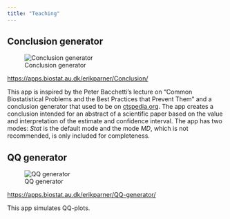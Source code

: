 ```yaml
---
title: "Teaching"
---
```


## Conclusion generator

::: {.column-margin}
![Conclusion generator](images/conclusion_app.png)
:::

[https://apps.biostat.au.dk/erikparner/Conclusion/](https://apps.biostat.au.dk/erikparner/Conclusion/)

This app is inspired by the Peter Bacchetti's lecture on "Common Biostatistical Problems and the Best Practices that Prevent Them" and a conclusion generator that used to be on [ctspedia.org](ctspedia.org). The app creates a conclusion intended for an abstract of a scientific paper based on the value and interpretation of the estimate and confidence interval. The app has two modes: *Stat* is the default mode and the mode *MD*, which is not recommended, is only included for completeness. 


## QQ generator

::: {.column-margin}
![QQ generator](images/qq-generator-app.png)
:::

[https://apps.biostat.au.dk/erikparner/QQ-generator/](https://apps.biostat.au.dk/erikparner/QQ-generator/)

This app simulates QQ-plots. 




